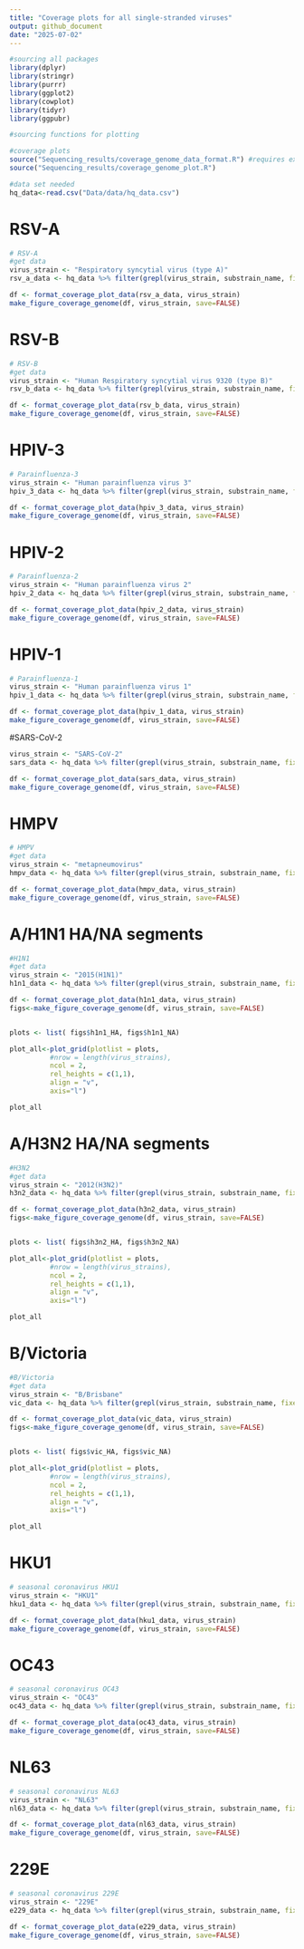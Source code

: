 ```yaml
---
title: "Coverage plots for all single-stranded viruses"
output: github_document
date: "2025-07-02"
---
```


```r
#sourcing all packages
library(dplyr)
library(stringr)
library(purrr)
library(ggplot2)
library(cowplot)
library(tidyr)
library(ggpubr)
```

```r
#sourcing functions for plotting

#coverage plots
source("Sequencing_results/coverage_genome_data_format.R") #requires external docs > to add (bedfile and gff files)
source("Sequencing_results/coverage_genome_plot.R")

```

```r
#data set needed
hq_data<-read.csv("Data/data/hq_data.csv")
```

# RSV-A 

```r
# RSV-A
#get data
virus_strain <- "Respiratory syncytial virus (type A)"
rsv_a_data <- hq_data %>% filter(grepl(virus_strain, substrain_name, fixed=TRUE))

df <- format_coverage_plot_data(rsv_a_data, virus_strain)
make_figure_coverage_genome(df, virus_strain, save=FALSE)

```

# RSV-B

```r
# RSV-B
#get data
virus_strain <- "Human Respiratory syncytial virus 9320 (type B)"
rsv_b_data <- hq_data %>% filter(grepl(virus_strain, substrain_name, fixed=TRUE))

df <- format_coverage_plot_data(rsv_b_data, virus_strain)
make_figure_coverage_genome(df, virus_strain, save=FALSE)
```

# HPIV-3

```r
# Parainfluenza-3
virus_strain <- "Human parainfluenza virus 3"
hpiv_3_data <- hq_data %>% filter(grepl(virus_strain, substrain_name, fixed=TRUE))

df <- format_coverage_plot_data(hpiv_3_data, virus_strain)
make_figure_coverage_genome(df, virus_strain, save=FALSE)

```

# HPIV-2

```r
# Parainfluenza-2
virus_strain <- "Human parainfluenza virus 2"
hpiv_2_data <- hq_data %>% filter(grepl(virus_strain, substrain_name, fixed=TRUE))

df <- format_coverage_plot_data(hpiv_2_data, virus_strain)
make_figure_coverage_genome(df, virus_strain, save=FALSE)

```

# HPIV-1

```r
# Parainfluenza-1
virus_strain <- "Human parainfluenza virus 1"
hpiv_1_data <- hq_data %>% filter(grepl(virus_strain, substrain_name, fixed=TRUE))

df <- format_coverage_plot_data(hpiv_1_data, virus_strain)
make_figure_coverage_genome(df, virus_strain, save=FALSE)

```

#SARS-CoV-2

```r
virus_strain <- "SARS-CoV-2"
sars_data <- hq_data %>% filter(grepl(virus_strain, substrain_name, fixed=TRUE))

df <- format_coverage_plot_data(sars_data, virus_strain)
make_figure_coverage_genome(df, virus_strain, save=FALSE)
```

# HMPV

```r
# HMPV
#get data
virus_strain <- "metapneumovirus" 
hmpv_data <- hq_data %>% filter(grepl(virus_strain, substrain_name, fixed=TRUE))

df <- format_coverage_plot_data(hmpv_data, virus_strain)
make_figure_coverage_genome(df, virus_strain, save=FALSE)
```


# A/H1N1 HA/NA segments

```r
#H1N1
#get data
virus_strain <- "2015(H1N1)"
h1n1_data <- hq_data %>% filter(grepl(virus_strain, substrain_name, fixed=TRUE))

df <- format_coverage_plot_data(h1n1_data, virus_strain)
figs<-make_figure_coverage_genome(df, virus_strain, save=FALSE)


plots <- list( figs$h1n1_HA, figs$h1n1_NA)

plot_all<-plot_grid(plotlist = plots,
          #nrow = length(virus_strains), 
          ncol = 2,
          rel_heights = c(1,1),
          align = "v",
          axis="l")

plot_all
```

# A/H3N2 HA/NA segments

```r
#H3N2
#get data
virus_strain <- "2012(H3N2)"
h3n2_data <- hq_data %>% filter(grepl(virus_strain, substrain_name, fixed=TRUE))

df <- format_coverage_plot_data(h3n2_data, virus_strain)
figs<-make_figure_coverage_genome(df, virus_strain, save=FALSE)


plots <- list( figs$h3n2_HA, figs$h3n2_NA)

plot_all<-plot_grid(plotlist = plots,
          #nrow = length(virus_strains), 
          ncol = 2,
          rel_heights = c(1,1),
          align = "v",
          axis="l")

plot_all
```

# B/Victoria

```r
#B/Victoria
#get data
virus_strain <- "B/Brisbane"
vic_data <- hq_data %>% filter(grepl(virus_strain, substrain_name, fixed=TRUE))

df <- format_coverage_plot_data(vic_data, virus_strain)
figs<-make_figure_coverage_genome(df, virus_strain, save=FALSE)


plots <- list( figs$vic_HA, figs$vic_NA)

plot_all<-plot_grid(plotlist = plots,
          #nrow = length(virus_strains), 
          ncol = 2,
          rel_heights = c(1,1),
          align = "v",
          axis="l")

plot_all
```

# HKU1

```r
# seasonal coronavirus HKU1
virus_strain <- "HKU1"
hku1_data <- hq_data %>% filter(grepl(virus_strain, substrain_name, fixed=TRUE))

df <- format_coverage_plot_data(hku1_data, virus_strain)
make_figure_coverage_genome(df, virus_strain, save=FALSE)

```

# OC43

```r
# seasonal coronavirus OC43
virus_strain <- "OC43"
oc43_data <- hq_data %>% filter(grepl(virus_strain, substrain_name, fixed=TRUE))

df <- format_coverage_plot_data(oc43_data, virus_strain)
make_figure_coverage_genome(df, virus_strain, save=FALSE)

```

# NL63

```r
# seasonal coronavirus NL63
virus_strain <- "NL63"
nl63_data <- hq_data %>% filter(grepl(virus_strain, substrain_name, fixed=TRUE))

df <- format_coverage_plot_data(nl63_data, virus_strain)
make_figure_coverage_genome(df, virus_strain, save=FALSE)

```

# 229E

```r
# seasonal coronavirus 229E
virus_strain <- "229E"
e229_data <- hq_data %>% filter(grepl(virus_strain, substrain_name, fixed=TRUE))

df <- format_coverage_plot_data(e229_data, virus_strain)
make_figure_coverage_genome(df, virus_strain, save=FALSE)

```